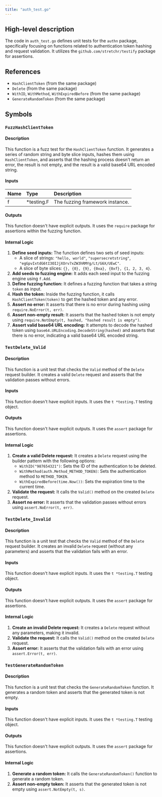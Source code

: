 ```yaml
---
title: "auth_test.go"
---
```


## High-level description
The code in `auth_test.go` defines unit tests for the `authn` package, specifically focusing on functions related to authentication token hashing and request validation. It utilizes the `github.com/stretchr/testify` package for assertions.

## References
- `HashClientToken` (from the same package)
- `Delete` (from the same package)
- `WithID`, `WithMethod`, `WithExpiredBefore` (from the same package)
- `GenerateRandomToken` (from the same package)

## Symbols

### `FuzzHashClientToken`
#### Description
This function is a fuzz test for the `HashClientToken` function. It generates a series of random string and byte slice inputs, hashes them using `HashClientToken`, and asserts that the hashing process doesn't return an error, the result is not empty, and the result is a valid base64 URL encoded string.

#### Inputs
| Name | Type | Description |
|:-----|:-----|:------------|
| f | *testing.F | The fuzzing framework instance. |

#### Outputs
This function doesn't have explicit outputs. It uses the `require` package for assertions within the fuzzing function.

#### Internal Logic
1. **Define seed inputs:** The function defines two sets of seed inputs:
    - A slice of strings: `"hello, world"`, `"supersecretstring"`, `"egGpvIxtdG6tI3OIJjXOrv7xZW3hRMYg/Lt/G6X/UEwC"`.
    - A slice of byte slices: `{}, {0}, {9}, {0xa}, {0xf}, {1, 2, 3, 4}`.
2. **Add seeds to fuzzing engine:** It adds each seed input to the fuzzing engine using `f.Add`.
3. **Define fuzzing function:** It defines a fuzzing function that takes a string `token` as input.
4. **Hash the token:** Inside the fuzzing function, it calls `HashClientToken(token)` to get the hashed token and any error.
5. **Assert no error:** It asserts that there is no error during hashing using `require.NoError(t, err)`.
6. **Assert non-empty result:** It asserts that the hashed token is not empty using `require.NotEmpty(t, hashed, "hashed result is empty")`.
7. **Assert valid base64 URL encoding:** It attempts to decode the hashed token using `base64.URLEncoding.DecodeString(hashed)` and asserts that there is no error, indicating a valid base64 URL encoded string.

### `TestDelete_Valid`
#### Description
This function is a unit test that checks the `Valid` method of the `Delete` request builder. It creates a valid `Delete` request and asserts that the validation passes without errors.

#### Inputs
This function doesn't have explicit inputs. It uses the `t *testing.T` testing object.

#### Outputs
This function doesn't have explicit outputs. It uses the `assert` package for assertions.

#### Internal Logic
1. **Create a valid Delete request:** It creates a `Delete` request using the builder pattern with the following options:
    - `WithID("987654321")`: Sets the ID of the authentication to be deleted.
    - `WithMethod(auth.Method_METHOD_TOKEN)`: Sets the authentication method to `METHOD_TOKEN`.
    - `WithExpiredBefore(time.Now())`: Sets the expiration time to the current time.
2. **Validate the request:** It calls the `Valid()` method on the created `Delete` request.
3. **Assert no error:** It asserts that the validation passes without errors using `assert.NoError(t, err)`.

### `TestDelete_Invalid`
#### Description
This function is a unit test that checks the `Valid` method of the `Delete` request builder. It creates an invalid `Delete` request (without any parameters) and asserts that the validation fails with an error.

#### Inputs
This function doesn't have explicit inputs. It uses the `t *testing.T` testing object.

#### Outputs
This function doesn't have explicit outputs. It uses the `assert` package for assertions.

#### Internal Logic
1. **Create an invalid Delete request:** It creates a `Delete` request without any parameters, making it invalid.
2. **Validate the request:** It calls the `Valid()` method on the created `Delete` request.
3. **Assert error:** It asserts that the validation fails with an error using `assert.Error(t, err)`.

### `TestGenerateRandomToken`
#### Description
This function is a unit test that checks the `GenerateRandomToken` function. It generates a random token and asserts that the generated token is not empty.

#### Inputs
This function doesn't have explicit inputs. It uses the `t *testing.T` testing object.

#### Outputs
This function doesn't have explicit outputs. It uses the `assert` package for assertions.

#### Internal Logic
1. **Generate a random token:** It calls the `GenerateRandomToken()` function to generate a random token.
2. **Assert non-empty token:** It asserts that the generated token is not empty using `assert.NotEmpty(t, s)`.
